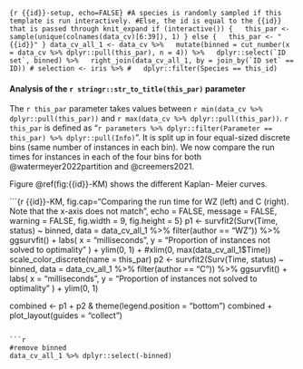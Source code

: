 ```{r {{id}}-setup, echo=FALSE}
#A species is randomly sampled if this template is run interactively.
#Else, the id is equal to the {{id}} that is passed through knit_expand
if (interactive()) {
  this_par <- sample(unique(colnames(data_cv)[6:39]), 1)
} else {
  this_par <- "{{id}}"
}
data_cv_all_1 <- data_cv %>%
  mutate(binned = cut_number(x = data_cv %>% dplyr::pull(this_par), n = 4)) %>%
  dplyr::select(`ID set`, binned) %>%
  right_join(data_cv_all_1, by = join_by(`ID set` == ID))
# selection <- iris %>%
#   dplyr::filter(Species == this_id)
```

#### Analysis of the `r stringr::str_to_title(this_par)` parameter

The `r this_par` parameter takes values between `r min(data_cv %>% dplyr::pull(this_par))` and `r max(data_cv %>% dplyr::pull(this_par))`. `r this_par` is defined as "`r parameters %>% dplyr::filter(Parameter == this_par) %>% dplyr::pull(Info)`". It is split up in four equal-sized discrete bins (same number of instances in each bin). We now compare the run times for instances in each of the four bins for both @watermeyer2022partition and @creemers2021.

Figure \@ref(fig:{{id}}-KM) shows the different Kaplan- Meier curves.

```{r {{id}}-KM, fig.cap="Comparing the run time for WZ (left) and C (right). Note that the x-axis does not match", echo = FALSE, message = FALSE, warning = FALSE, fig.width = 9, fig.height = 5}
p1 <- survfit2(Surv(Time, status) ~ binned,
         data = data_cv_all_1 %>% filter(author == "WZ")) %>%
  ggsurvfit() +
  labs(
    x = "milliseconds",
    y = "Proportion of instances not solved to optimality"
    ) + 
  ylim(0, 1) +
  #xlim(0, max(data_cv_all_1$Time))
  scale_color_discrete(name = this_par)
p2 <- survfit2(Surv(Time, status) ~ binned,
         data = data_cv_all_1 %>% filter(author == "C")) %>%
  ggsurvfit() +
  labs(
    x = "milliseconds",
    y = "Proportion of instances not solved to optimality"
    ) + 
  ylim(0, 1)

combined <- p1 + p2 & theme(legend.position = "bottom")
combined + plot_layout(guides = "collect")
```

```r
#remove binned
data_cv_all_1 %>% dplyr::select(-binned)
```